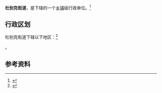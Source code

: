 {{中国乡级行政区
|景观照片文件名 = 
|景观照片描述 = 
|汉语拼音 = 
|其他语言 = 
|其他语言名称 = 
|旧称 = 
|地名出处 = 
|位置图文件名 = 
|位置图描述 = 
|自定义图片= 
|建置时间 = 
|政府驻地 = 
|毗邻 = 
|总面积 = 
|总人口 = 
|总人口年份 = 
|户籍人口 = 
|户籍人口年份 = 
|常住人口 = 
|常住人口年份 = 
|人口密度 = 
|GDP = 
|GDP年份 = 
|邮政编码 = 
|电话区号 = 901
|官方网站 = 
|网站名称 = 
|65/42/01/002/000}}

'''杜别克街道'''，是{{PRC admin/fullname|65/42/01/002/000|3}}下辖的一个[[乡镇|乡镇]]级行政单位。<ref>{{PRC admin/ref sgc|{{PRC admin/parent|65/42/01/002/000}}}}</ref>

== 行政区划 ==

杜别克街道下辖以下地区：<ref>{{PRC admin/ref sgc|65/42/01/002/000}}</ref>

{{PRC admin/children|65/42/01/002/000}}。

== 参考资料 ==

{{reflist}}

{{行政区划小作品}}
{{PRC admin/navcat|65/42/01/002/000}}